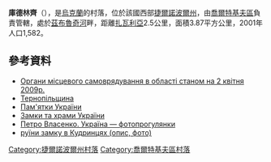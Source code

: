 {{coord|48|36|53|N|26|17|16|E|scale:30000|display=title}}

'''庫德林齊'''（{{lang-uk|Кудринці}}），是[[烏克蘭|烏克蘭]]的村落，位於該國西部[[捷爾諾波爾州|捷爾諾波爾州]]，由[[喬爾特基夫區|喬爾特基夫區]]負責管轄，處於[[茲布魯奇河|茲布魯奇河]]畔，距離[[扎瓦利亞_(喬爾特基夫區)|扎瓦利亞]]2.5公里，面積3.87平方公里，2001年人口1,582。

==參考資料==
*[https://archive.is/20120906091527/http://www.obl-rada.te.ua/uk/informatsiya/orhany-mistsevoho-samovryaduvannya-v-oblasti Органи місцевого самоврядування в області станом на 2 квітня 2009р.]
* [http://www.irp.te.ua/ Тернопільщина] {{Wayback|url=http://www.irp.te.ua/ |date=20220215115451 }}
* [http://ukraine.kingdom.kiev.ua/ Пам'ятки України] {{Wayback|url=http://ukraine.kingdom.kiev.ua/ |date=20220218210140 }}
* [http://www.castles.com.ua/index.php?id=n34n Замки та храми України] {{Wayback|url=http://www.castles.com.ua/index.php?id=n34n |date=20150923201009 }}
* [http://ua.vlasenko.net/index.html Петро Власенко. Україна — фотопрогулянки] {{Wayback|url=http://ua.vlasenko.net/index.html |date=20210212011101 }}
* [https://web.archive.org/web/20160427001658/http://tinigard.info/2010/11/06/kudrynthy-castle/ руїни замку в Кудринцях (опис, фото)]

{{DEFAULTSORT:Кудринці}}
[[Category:捷爾諾波爾州村落|Category:捷爾諾波爾州村落]]
[[Category:喬爾特基夫區村落|Category:喬爾特基夫區村落]]


{{Ternopil-geo-stub}}